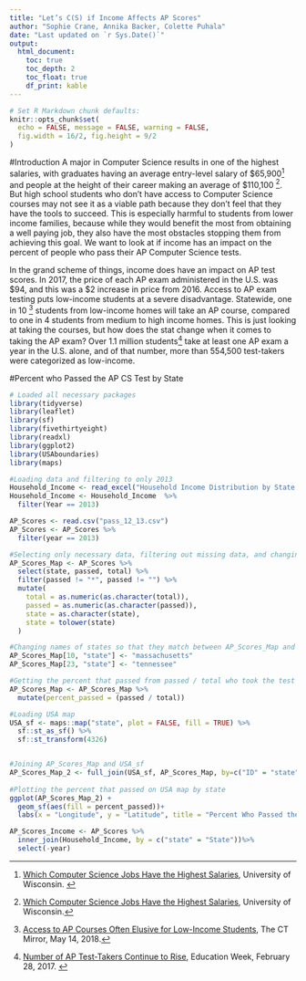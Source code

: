 ```yaml
---
title: "Let’s C(S) if Income Affects AP Scores"
author: "Sophie Crane, Annika Backer, Colette Puhala"
date: "Last updated on `r Sys.Date()`"
output:
  html_document:
    toc: true
    toc_depth: 2
    toc_float: true
    df_print: kable
---
```

```r
# Set R Markdown chunk defaults:
knitr::opts_chunk$set(
  echo = FALSE, message = FALSE, warning = FALSE, 
  fig.width = 16/2, fig.height = 9/2
)

```
#Introduction
A major in Computer Science results in one of the highest salaries, with graduates having an average entry-level salary of $65,900^[[Which Computer Science Jobs Have the Highest Salaries ](https://appliedcomputing.wisconsin.edu/about-applied-computing/computer-science-salary/){target="_blank"}, University of Wisconsin.  ] and people at the height of their career making an average of $110,100 ^[[Which Computer Science Jobs Have the Highest Salaries ](https://appliedcomputing.wisconsin.edu/about-applied-computing/computer-science-salary/){target="_blank"}, University of Wisconsin.]. But high school students who don’t have access to Computer Science courses may not see it as a viable path because they don’t feel that they have the tools to succeed. This is especially harmful to students from lower income families, because while they would benefit the most from obtaining a well paying job, they also have the most obstacles stopping them from achieving this goal. We want to look at if income has an impact on the percent of people who pass their AP Computer Science tests.

In the grand scheme of things, income does have an impact on AP test scores. In 2017, the price of each AP exam administered in the U.S. was $94, and this was a $2 increase in price from 2016. Access to AP exam testing puts low-income students at a severe disadvantage. Statewide, one in 10 ^[[Access to AP Courses Often Elusive for Low-Income Students ](https://ctmirror.org/2018/05/14/advanced-placement-debate-open-closed-gate/){target="_blank"}, The CT Mirror, May 14, 2018.] students from low-income homes will take an AP course, compared to one in 4 students from medium to high income homes. This is just looking at taking the courses, but how does the stat change when it comes to taking the AP exam?  Over 1.1 million students^[[Number of AP Test-Takers Continue to Rise ](https://www.edweek.org/ew/articles/2017/03/01/numbers-of-ap-test-takers-continue-to-rise.html){target="_blank"}, Education Week, February 28, 2017. ] take at least one AP exam a year in the U.S. alone, and of that number, more than 554,500 test-takers were categorized as low-income.

#Percent who Passed the AP CS Test by State

```r
# Loaded all necessary packages
library(tidyverse)
library(leaflet)
library(sf)
library(fivethirtyeight)
library(readxl)
library(ggplot2)
library(USAboundaries)
library(maps)

#Loading data and filtering to only 2013
Household_Income <- read_excel("Household Income Distribution by State.xlsx")
Household_Income <- Household_Income  %>%
  filter(Year == 2013)

AP_Scores <- read.csv("pass_12_13.csv")
AP_Scores <- AP_Scores %>%
  filter(year == 2013)

#Selecting only necessary data, filtering out missing data, and changing data types
AP_Scores_Map <- AP_Scores %>%
  select(state, passed, total) %>%
  filter(passed != "*", passed != "") %>%
  mutate(
    total = as.numeric(as.character(total)),
    passed = as.numeric(as.character(passed)),
    state = as.character(state),
    state = tolower(state)
  )

#Changing names of states so that they match between AP_Scores_Map and USA_sf
AP_Scores_Map[10, "state"] <- "massachusetts"
AP_Scores_Map[23, "state"] <- "tennessee"

#Getting the percent that passed from passed / total who took the test
AP_Scores_Map <- AP_Scores_Map %>%
  mutate(percent_passed = (passed / total))

#Loading USA map
USA_sf <- maps::map("state", plot = FALSE, fill = TRUE) %>%
  sf::st_as_sf() %>% 
  sf::st_transform(4326) 


#Joining AP_Scores_Map and USA_sf
AP_Scores_Map_2 <- full_join(USA_sf, AP_Scores_Map, by=c("ID" = "state"))
  
#Plotting the percent that passed on USA map by state                           
ggplot(AP_Scores_Map_2) +
  geom_sf(aes(fill = percent_passed))+
  labs(x = "Longitude", y = "Latitude", title = "Percent Who Passed the AP CS Test By State") 

AP_Scores_Income <- AP_Scores %>%
  inner_join(Household_Income, by = c("state" = "State"))%>%
  select(-year)

```